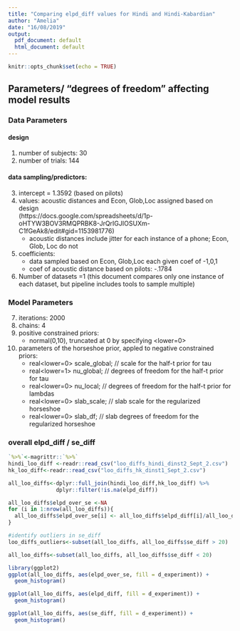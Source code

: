 ```yaml
---
title: "Comparing elpd_diff values for Hindi and Hindi-Kabardian"
author: "Amelia"
date: "16/08/2019"
output:
  pdf_document: default
  html_document: default
---
```


```r
knitr::opts_chunk$set(echo = TRUE)
```

## Parameters/ "degrees of freedom" affecting model results 
### Data Parameters
#### design
1. number of subjects: 30  
2. number of trials: 144 

#### data sampling/predictors: 
3. intercept = 1.3592 (based on pilots)
4. values: acoustic distances and Econ, Glob,Loc assigned based on design  
(https://docs.google.com/spreadsheets/d/1p-oHTYW3BOV3RMQPRBK8-JrQrIGJIOSUXm-C1fGeAk8/edit#gid=1153981776) 
    + acoustic distances include jitter for each instance of a phone; Econ, Glob, Loc do not
5. coefficients:  
    + data sampled based on Econ, Glob,Loc each given coef of -1,0,1
    + coef of acoustic distance based on pilots: -.1784

6. Number of datasets =1 (this document compares only one instance of each dataset,
but pipeline includes tools to sample multiple)

### Model Parameters
7. iterations: 2000
8. chains: 4
9. positive constrained priors:
    + normal(0,10), truncated at 0 by specifying <lower=0>
10. parameters of the horseshoe prior, appled to negative constrained priors:  
    + real<lower=0> scale_global;   // scale for the half-t prior for tau
    + real<lower=1> nu_global;      // degrees of freedom for the half-t prior for tau
    + real<lower=0> nu_local;        // degrees of freedom for the half-t prior for lambdas
    + real<lower=0> slab_scale;      // slab scale for the regularized horseshoe
    + real<lower=0> slab_df;        // slab degrees of freedom for the regularized horseshoe





### overall elpd_diff / se_diff

```r
`%>%`<-magrittr::`%>%`
hindi_loo_diff <-readr::read_csv("loo_diffs_hindi_dinst2_Sept_2.csv")
hk_loo_diff<-readr::read_csv("loo_diffs_hk_dinst1_Sept_2.csv")

all_loo_diffs<-dplyr::full_join(hindi_loo_diff,hk_loo_diff) %>%
               dplyr::filter(!is.na(elpd_diff))

all_loo_diffs$elpd_over_se <-NA
for (i in 1:nrow(all_loo_diffs)){
  all_loo_diffs$elpd_over_se[i] <- all_loo_diffs$elpd_diff[i]/all_loo_diffs$se_diff[i]
}

#identify outliers in se_diff
loo_diffs_outliers<-subset(all_loo_diffs, all_loo_diffs$se_diff > 20)

all_loo_diffs<-subset(all_loo_diffs, all_loo_diffs$se_diff < 20)

library(ggplot2)
ggplot(all_loo_diffs, aes(elpd_over_se, fill = d_experiment)) +
  geom_histogram()

ggplot(all_loo_diffs, aes(elpd_diff, fill = d_experiment)) +
  geom_histogram()

ggplot(all_loo_diffs, aes(se_diff, fill = d_experiment)) +
  geom_histogram()


```

<!-- ### elpd_diff based on number of coeffs values that matching the model used -->
<!-- (prediction: more matching coeffs, smaller elpd_diffs ) -->

<!-- ```{r, echo=FALSE} -->

<!-- ggplot(all_loo_diffs, aes(x=as.factor(NUM_MATCHES), y=elpd_diff)) + -->
<!--   geom_violin() + -->
<!--   xlab("Number of coefficients for which the model matches the sign of the coeff as sampled") -->
<!-- ``` -->

<!-- ### se_diff based on number of coeffs values that matching the model used -->

<!-- ```{r, echo=FALSE} -->
<!-- ggplot(all_loo_diffs, aes(x=as.factor(NUM_MATCHES), y=se_diff)) + -->
<!--   geom_violin() + -->
<!--   xlab("Number of coefficients for which the model matches the sign of the coeff as sampled") -->

<!-- ``` -->

<!-- ### elpd_diff based on number of zero coeffs sampled -->

<!-- ```{r, echo=FALSE} -->
<!-- #calculate number of zeros  -->

<!--  LOO_DIFF_FILE$num_zeroes <-dplyr::case_when( -->
<!--      LOO_DIFF_FILE$d_coef_econ == 0 & LOO_DIFF_FILE$d_coef_loc == 0 & LOO_DIFF_FILE$d_coef_glob == 0 ~ "three", -->
<!--      LOO_DIFF_FILE$d_coef_econ!= 0 & LOO_DIFF_FILE$d_coef_loc == 0 & LOO_DIFF_FILE$d_coef_glob == 0 ~ "two", -->
<!--      LOO_DIFF_FILE$d_coef_econ == 0 & LOO_DIFF_FILE$d_coef_loc != 0 & LOO_DIFF_FILE$d_coef_glob == 0 ~ "two", -->
<!--      LOO_DIFF_FILE$d_coef_econ == 0 & LOO_DIFF_FILE$d_coef_loc == 0 & LOO_DIFF_FILE$d_coef_glob != 0 ~ "two", -->
<!--      LOO_DIFF_FILE$d_coef_econ != 0 & LOO_DIFF_FILE$d_coef_loc != 0 & LOO_DIFF_FILE$d_coef_glob == 0 ~ "one", -->
<!--      LOO_DIFF_FILE$d_coef_econ == 0 & LOO_DIFF_FILE$d_coef_loc != 0 & LOO_DIFF_FILE$d_coef_glob != 0 ~ "one", -->
<!--      LOO_DIFF_FILE$d_coef_econ != 0 & LOO_DIFF_FILE$d_coef_loc == 0 & LOO_DIFF_FILE$d_coef_glob != 0 ~ "one", -->
<!--      LOO_DIFF_FILE$d_coef_econ != 0 & LOO_DIFF_FILE$d_coef_loc !=0 & LOO_DIFF_FILE$d_coef_glob != 0 ~ "zero") -->

<!-- ggplot(LOO_DIFF_FILE, aes(x=num_zeroes, y=elpd_diff)) + -->
<!--   geom_violin() + -->
<!--   xlab("Number of coefficients sampled based on a zero effect")+ -->
<!--   scale_x_discrete(limits=c("zero","one","two","three"))  -->


<!-- ``` -->

<!-- ### se_diff based on number of zero coeffs sampled -->

<!-- ```{r, echo=FALSE} -->
<!-- ggplot(all_loo_diffs aes(x=num_zeroes, y=se_diff)) + -->
<!--   geom_violin() + -->
<!--   xlab("Number of coefficients sampled based on a zero effect")+ -->
<!--   scale_x_discrete(limits=c("zero","one","two","three")) -->
<!-- ``` -->

